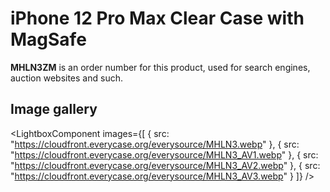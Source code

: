 
# iPhone 12 Pro Max Clear Case with MagSafe

<Callout type='info' emoji='👉🏻'>**MHLN3ZM** is an order number for this product, used for search engines, auction websites and such.</Callout>

## Image gallery

<LightboxComponent
    images={[
      {
        src: "https://cloudfront.everycase.org/everysource/MHLN3.webp"
      },
      {
        src: "https://cloudfront.everycase.org/everysource/MHLN3_AV1.webp"
      },
      {
        src: "https://cloudfront.everycase.org/everysource/MHLN3_AV2.webp"
      },
      {
        src: "https://cloudfront.everycase.org/everysource/MHLN3_AV3.webp"
      }
    ]}
  />
